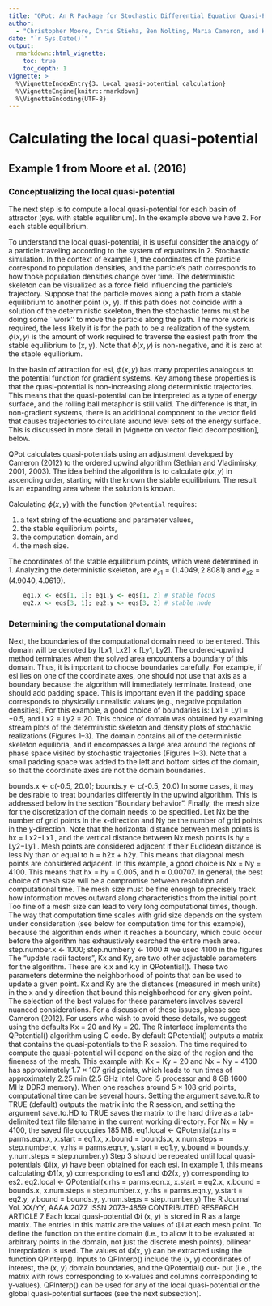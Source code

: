 ```yaml
---
title: "QPot: An R Package for Stochastic Differential Equation Quasi-Potential Analysis"
author:
  - "Christopher Moore, Chris Stieha, Ben Nolting, Maria Cameron, and Karen Abbott"
date: "`r Sys.Date()`"
output: 
  rmarkdown::html_vignette:
    toc: true
    toc_depth: 1
vignette: >
  %\VignetteIndexEntry{3. Local quasi-potential calculation}
  %\VignetteEngine{knitr::rmarkdown}
  %\VignetteEncoding{UTF-8}
---
```


Calculating the local quasi-potential
========================================================
## Example 1 from Moore et al. (2016)
### Conceptualizing the local quasi-potential
The next step is to compute a local quasi-potential for each basin of attractor (sys. with stable equilibrium).  In the example above we have 2. For each stable equilibrium.

To understand the local quasi-potential, it is useful consider the analogy of a particle traveling according to the system of equations in 2. Stochastic simulation. In the context of example 1, the coordinates of the particle correspond to population densities, and the particle’s path corresponds to how those population densities change over time. The deterministic skeleton can be visualized as a force field influencing the particle’s trajectory. Suppose that the particle moves along a path from a stable equilibrium to another point (x, y). If this path does not coincide with a solution of the deterministic skeleton, then the stochastic terms must be doing some ``work'' to move the particle along the path. The more work is required, the less likely it is for the path to be a realization of the system. $\phi (x, y)$ is the amount of work required to traverse the easiest path from the stable equilibrium to (x, y). Note that $\phi (x, y)$ is non-negative, and it is zero at the stable equilibrium.

In the basin of attraction for esi, $\phi (x, y)$ has many properties analogous to the potential function for gradient systems. Key among these properties is that the quasi-potential is non-increasing along deterministic trajectories. This means that the quasi-potential can be interpreted as a type of energy surface, and the rolling ball metaphor is still valid. The difference is that, in non-gradient systems, there is an additional component to the vector field that causes trajectories to circulate around level sets of the energy surface. This is discussed in more detail in [vignette on vector field decomposition], below.

QPot calculates quasi-potentials using an adjustment developed by Cameron (2012) to the ordered upwind algorithm (Sethian and Vladimirsky, 2001, 2003). The idea behind the algorithm is to calculate $\phi (x, y)$ in ascending order, starting with the known the stable equilibrium. The result is an expanding area where the solution is known.

Calculating $\phi (x, y)$ with the function `QPotential` requires:

1. a text string of the equations and parameter values,
2. the stable equilibrium points,
3. the computation domain, and
4. the mesh size.

The coordinates of the stable equilibrium points, which were determined in 1. Analyzing the deterministic skeleton, are $e_{s1} = (1.4049, 2.8081)$ and $e_{s2} = (4.9040, 4.0619)$.

```R
	eq1.x <- eqs[1, 1]; eq1.y <- eqs[1, 2] # stable focus
	eq2.x <- eqs[3, 1]; eq2.y <- eqs[3, 2] # stable node
```

### Determining the computational domain
Next, the boundaries of the computational domain need to be entered. This domain will be denoted by [Lx1, Lx2] × [Ly1, Ly2]. The ordered-upwind method terminates when the solved area encounters a boundary of this domain. Thus, it is important to choose boundaries carefully. For example, if esi lies on one of the coordinate axes, one should not use that axis as a boundary because the algorithm will immediately terminate. Instead, one should add padding space. This is important even if the padding space corresponds to physically unrealistic values (e.g., negative population densities). For this example, a good choice of boundaries is: Lx1 = Ly1 = −0.5, and Lx2 = Ly2 = 20. This choice of domain was obtained by examining stream plots of the deterministic skeleton and density plots of stochastic realizations (Figures 1–3). The domain contains all of the deterministic skeleton equilibria, and it encompasses a large area around the regions of phase space visited by stochastic trajectories (Figures 1–3). Note that a small padding space was added to the left and bottom sides of the domain, so that the coordinate axes are not the domain boundaries.

bounds.x <- c(-0.5, 20.0); bounds.y <- c(-0.5, 20.0)
In some cases, it may be desirable to treat boundaries differently in the upwind algorithm. This is addressed below in the section “Boundary behavior”.
Finally, the mesh size for the discretization of the domain needs to be specified. Let Nx be the number of grid points in the x-direction and Ny be the number of grid points in the y-direction. Note
that the horizontal distance between mesh points is hx = Lx2−Lx1 , and the vertical distance between Nx
mesh points is hy = Ly2−Ly1 . Mesh points are considered adjacent if their Euclidean distance is less Ny
than or equal to h =  h2x + h2y. This means that diagonal mesh points are considered adjacent. In this
example, a good choice is Nx = Ny = 4100. This means that hx = hy = 0.005, and h ≈ 0.00707. In general, the best choice of mesh size will be a compromise between resolution and computational time. The mesh size must be fine enough to precisely track how information moves outward along characteristics from the initial point. Too fine of a mesh size can lead to very long computational times, though. The way that computation time scales with grid size depends on the system under consideration (see below for computation time for this example), because the algorithm ends when it reaches a boundary, which could occur before the algorithm has exhaustively searched the entire mesh area.
step.number.x <- 1000; step.number.y <- 1000 # we used 4100 in the figures
The “update radii factors”, Kx and Ky, are two other adjustable parameters for the algorithm. These are k.x and k.y in QPotential(). These two parameters determine the neighborhood of points that can be used to update a given point. Kx and Ky are the distances (measured in mesh units) in the x and y direction that bound this neighborhood for any given point. The selection of the best values for these parameters involves several nuanced considerations. For a discussion of these issues, please see Cameron (2012). For users who wish to avoid these details, we suggest using the defaults Kx = 20 and Ky = 20.
The R interface implements the QPotential() algorithm using C code. By default QPotential() outputs a matrix that contains the quasi-potentials to the R session. The time required to compute the quasi-potential will depend on the size of the region and the fineness of the mesh. This example with Kx = Ky = 20 and Nx = Ny = 4100 has approximately 1.7 × 107 grid points, which leads to run times of approximately 2.25 min (2.5 GHz Intel Core i5 processor and 8 GB 1600 MHz DDR3 memory). When one reaches around 5 × 108 grid points, computational time can be several hours. Setting the argument save.to.R to TRUE (default) outputs the matrix into the R session, and setting the argument save.to.HD to TRUE saves the matrix to the hard drive as a tab-delimited text file filename in the current working directory. For Nx = Ny = 4100, the saved file occupies 185 MB.
eq1.local <- QPotential(x.rhs = parms.eqn.x, x.start = eq1.x, x.bound = bounds.x,
  x.num.steps = step.number.x, y.rhs = parms.eqn.y, y.start = eq1.y,  y.bound =
  bounds.y, y.num.steps = step.number.y)
Step 3 should be repeated until local quasi-potentials Φi(x, y) have been obtained for each esi. In example 1, this means calculating Φ1(x, y) corresponding to es1 and Φ2(x, y) corresponding to es2.
eq2.local <- QPotential(x.rhs = parms.eqn.x, x.start = eq2.x, x.bound = bounds.x,
  x.num.steps = step.number.x, y.rhs = parms.eqn.y, y.start = eq2.y, y.bound =
  bounds.y, y.num.steps = step.number.y)
   The R Journal Vol. XX/YY, AAAA 20ZZ ISSN 2073-4859
CONTRIBUTED RESEARCH ARTICLE 7
 Each local quasi-potential Φi (x, y) is stored in R as a large matrix. The entries in this matrix are the values of Φi at each mesh point. To define the function on the entire domain (i.e., to allow it to be evaluated at arbitrary points in the domain, not just the discrete mesh points), bilinear interpolation is used. The values of Φ(x, y) can be extracted using the function QPInterp(). Inputs to QPInterp() include the (x, y) coordinates of interest, the (x, y) domain boundaries, and the QPotential() out- put (i.e., the matrix with rows corresponding to x-values and columns corresponding to y-values). QPInterp() can be used for any of the local quasi-potential or the global quasi-potential surfaces (see the next subsection).